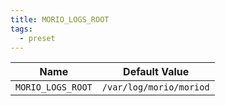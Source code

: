 ```yaml
---
title: MORIO_LOGS_ROOT
tags:
  - preset
---
```


<!-- MORIO_AUTO_GENERATED_CONTENT_STARTS - Manual changes made below will be overwritten -->

| Name              | Default Value           |
| ----------------- | ----------------------- |
| `MORIO_LOGS_ROOT` | `/var/log/morio/moriod` |

<!-- MORIO_AUTO_GENERATED_CONTENT_ENDS - Manual changes made above will be overwritten -->
